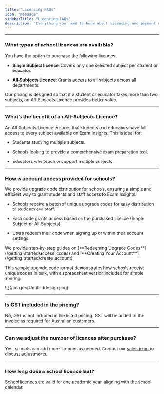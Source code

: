 ```yaml
---
title: "Licencing FAQs"
icon: "message"
sidebarTitle: "Licencing FAQs"
description: "Everything you need to know about licencing and payment options for schools."
---
```


***

### What types of school licences are available?

You have the option to purchase the following licences:

* **Single Subject licence**: Covers only one selected subject per student or educator.

* **All-Subjects Licence**: Grants access to all subjects across all departments.

Our pricing is designed so that if a student or educator takes more than two subjects, an All-Subjects Licence provides better value.

***

### What’s the benefit of an All-Subjects Licence?

An All-Subjects Licence ensures that students and educators have full access to every subject available on Exam Insights. This is ideal for:

* Students studying multiple subjects.

* Schools looking to provide a comprehensive exam preparation tool.

* Educators who teach or support multiple subjects.

***

### How is account access provided for schools?

We provide upgrade code distribution for schools, ensuring a simple and efficient way to grant students and staff access to Exam Insights.

* Schools receive a batch of unique upgrade codes for easy distribution to students and staff.

* Each code grants access based on the purchased licence (Single Subject or All-Subjects).

* Users redeem their code when signing up or within their account settings.

<Tip>
  We provide step-by-step guides on [**Redeeming Upgrade Codes**](/getting_started/access_codes) and [**Creating Your Account**](/getting_started/create_account)
</Tip>

This sample upgrade code format demonstrates how schools receive unique codes in bulk, with a spreadsheet version included for simple sharing.

<Frame caption="Example of Upgrade Code Distribution">
  ![](/images/Untitleddesign.png)
</Frame>

***

### Is GST included in the pricing?

No, GST is not included in the listed pricing. GST will be added to the invoice as required for Australian customers.

***

### Can we adjust the number of licences after purchase?

Yes, schools can add more licences as needed. Contact our [sales team ](mailto:sales@exam-insights.com)to discuss adjustments.

***

### How long does a school licence last?

School licences are valid for one academic year, aligning with the school calendar.